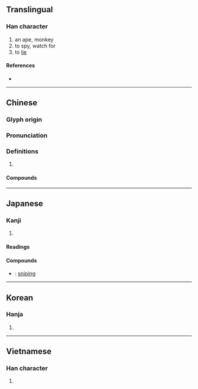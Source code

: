 {{character info/new}}
==Translingual==

===Han character===
{{Han char|rn=94|rad=犬|as=05|sn=8|four=47210|canj=KHBM|ids=⿰犭且}}

# an ape, monkey
# to spy, watch for
# to [[lie]]

====References====
* {{Han ref|kx=0709.140|dkj=20347|dj=1122.020|hdz=21339.080|uh=72D9|ud=29401|bh=AAAE|bd=43694}}

----

==Chinese==
{{zh-forms}}

===Glyph origin===
{{Han etym}}

===Pronunciation===
{{zh-pron
|m=jū
|c=zeoi1
|mn=qz:chir/xm:chu/zz:chi
|mc=y
|oc=y
|cat=
}}

===Definitions===
{{zh-hanzi}}

# {{rfdef|zh}}

====Compounds====
{{zh-der|狙伺|狙公|狙擊|狙殺|狙獪|狙詐|猵狙}}

----

==Japanese==

===Kanji===
{{ja-kanji|grade=c|rs=犬05}}

# {{defn|lang=ja|sort=犬05}}

====Readings====
{{ja-readings
|goon=そ
|kanon=しょ
|kun=ねら-う, ねら-い
}}

====Compounds====
* {{ja-r|狙撃|そげき}}: [[sniping]]

----

==Korean==

===Hanja===
{{ko-hanja|hangeul=[[저]], [[처]]|eumhun=|rv=jeo, cheo|mr=chŏ, ch'ŏ|y=ce, che}}

# {{defn|lang=ko|sort=犬05}}

----

==Vietnamese==

===Han character===
{{vi-hantu|[[thư]]|rs=犬05}}

# {{defn|lang=vi|sort=犬05}}